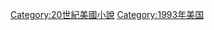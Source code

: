 {{Year by category
|m=1
|c=9
|d=9
|y=3
|cat=美國小說
|sortkey=Novels
|parent=
|subcat=1993年小說
}}

[[Category:20世紀美國小說|Category:20世紀美國小說]]
[[Category:1993年美国|Category:1993年美国]]